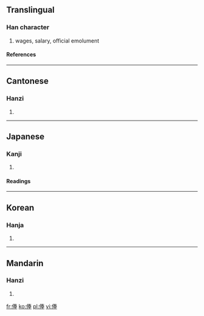 ==Translingual==
===Han character===
{{Han char|rad=人|as=08|sn=10|four=2525<sub>3</sub>|canj=人手大手 (OQKQ)}}
# wages, salary, official emolument
====References====
{{Han ref|kx=0106.190|dkj=00734|dj=0227.020|hdz=10169.160|uh=4FF8|ud=20472|bh=ADC4|bd=44484}}
----
==Cantonese==
===Hanzi===
{{yue-hanzi|jyut=|y=fung2, fung6}}
# {{defn|Cantonese}}
----
==Japanese==
===Kanji===
{{ja-kanji|grade=|rs=人08}}
# {{defn|Japanese}} 
====Readings====
{{ja-readings|on=[[ほう]] (hō)|kun=[[ふち]] (fuchi)}}
----
==Korean==
===Hanja===
{{ko-hanja|hangeul=봉|rv=bong|mr=pong}}
# {{defn|Korean}}
----
==Mandarin==
===Hanzi===
{{cmn-hanzi|pin=[[fèng]] (feng4)|wg=feng<sup>4</sup>}}
# {{defn|Mandarin}}

[[fr:俸]]
[[ko:俸]]
[[pl:俸]]
[[vi:俸]]